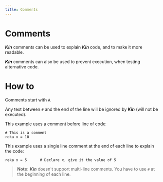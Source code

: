 ```yaml
---
title: Comments
---
```


# Comments

**_Kin_** comments can be used to explain **_Kin_** code, and to make it more readable.

**_Kin_** comments can also be used to prevent execution, when testing alternative code.

# How to

Comments start with `#`.

Any text between `#` and the end of the line will be ignored by **_Kin_** (will not be executed).

This example uses a comment before line of code:

```Kin
# This is a comment
reka x = 10
```

This example uses a single line comment at the end of each line to explain the code:

```Kin
reka x = 5      # Declare x, give it the value of 5
```

> **Note:** **_Kin_** doesn't support multi-line comments. You have to use `#` at the beginning of each line.
